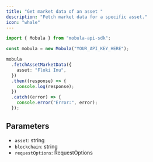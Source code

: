 ```yaml
---
title: "Get market data of an asset "
description: "Fetch market data for a specific asset."
icon: "whale"
---
```


```typescript
import { Mobula } from "mobula-api-sdk";

const mobula = new Mobula("YOUR_API_KEY_HERE");

mobula
  .fetchAssetMarketData({
    asset: "Floki Inu",
  })
  .then((response) => {
    console.log(response);
  })
  .catch((error) => {
    console.error("Error:", error);
  });
```

## Parameters

- `asset`: string
- `blockchain`: string
- `requestOptions`: RequestOptions
